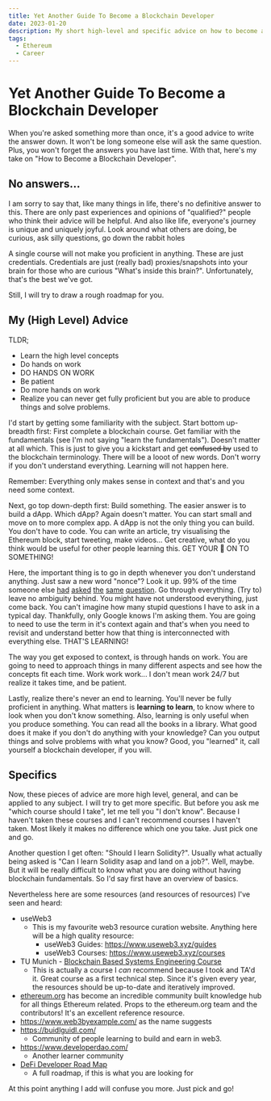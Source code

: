 ```yaml
---
title: Yet Another Guide To Become a Blockchain Developer
date: 2023-01-20
description: My short high-level and specific advice on how to become a blockchain developer.
tags:
  - Ethereum
  - Career
---
```


# Yet Another Guide To Become a Blockchain Developer

When you're asked something more than once, it's a good advice to write the answer down. It won't be long someone else will ask the same question. Plus, you won't forget the answers you have last time. With that, here's my take on "How to Become a Blockchain Developer".

## No answers...

I am sorry to say that, like many things in life, there's no definitive answer to this. There are only past experiences and opinions of "qualified?" people who think their advice will be helpful. And also like life, everyone's journey is unique and uniquely joyful. Look around what others are doing, be curious, ask silly questions, go down the rabbit holes

A single course will not make you proficient in anything. These are just credentials. Credentials are just (really bad) proxies/snapshots into your brain for those who are curious "What's inside this brain?". Unfortunately, that's the best we've got.

Still, I will try to draw a rough roadmap for you.

## My (High Level) Advice

TLDR;

- Learn the high level concepts
- Do hands on work
- DO HANDS ON WORK
- Be patient
- Do more hands on work
- Realize you can never get fully proficient but you are able to produce things and solve problems.

I'd start by getting some familiarity with the subject. Start bottom up-breadth first: First complete a blockchain course. Get familiar with the fundamentals (see I'm not saying "learn the fundamentals"). Doesn't matter at all which. This is just to give you a kickstart and get ~~confused by~~ used to the blockchain terminology. There will be a looot of new words. Don't worry if you don't understand everything. Learning will not happen here.

Remember: Everything only makes sense in context and that's and you need some context.

Next, go top down-depth first: Build something. The easier answer is to build a dApp. Which dApp? Again doesn't matter. You can start small and move on to more complex app. A dApp is not the only thing you can build. You don't have to code. You can write an article, try visualising the Ethereum block, start tweeting, make videos... Get creative, what do you think would be useful for other people learning this. GET YOUR 🙌 ON TO SOMETHING!

Here, the important thing is to go in depth whenever you don't understand anything. Just saw a new word "nonce"? Look it up. 99% of the time someone else [had](https://ethereum.stackexchange.com/questions/27432/what-is-nonce-in-ethereum-how-does-it-prevent-double-spending) [asked](https://stackoverflow.com/questions/63056981/how-to-adjust-ethereum-transactions-nonce) [the](https://help.myetherwallet.com/en/articles/5461509-what-is-a-nonce) [same](https://medium.com/swlh/ethereum-series-understanding-nonce-3858194b39bf) [question](https://www.quora.com/What-is-a-transaction-nonce-in-Ethereum). Go through everything. (Try to) leave no ambiguity behind. You might have not understood everything, just come back. You can't imagine how many stupid questions I have to ask in a typical day. Thankfully, only Google knows I'm asking them. You are going to need to use the term in it's context again and that's when you need to revisit and understand better how that thing is interconnected with everything else. THAT'S LEARNING!

The way you get exposed to context, is through hands on work. You are going to need to approach things in many different aspects and see how the concepts fit each time. Work work work... I don't mean work 24/7 but realize it takes time, and be patient.

Lastly, realize there's never an end to learning. You'll never be fully proficient in anything. What matters is **learning to learn**, to know where to look when you don't know something. Also, learning is only useful when you produce something. You can read all the books in a library. What good does it make if you don't do anything with your knowledge? Can you output things and solve problems with what you know? Good, you "learned" it, call yourself a blockchain developer, if you will.

## Specifics

Now, these pieces of advice are more high level, general, and can be applied to any subject. I will try to get more specific. But before you ask me "which course should I take", let me tell you "I don't know". Because I haven't taken these courses and I can't recommend courses I haven't taken. Most likely it makes no difference which one you take. Just pick one and go.

Another question I get often: "Should I learn Solidity?". Usually what actually being asked is "Can I learn Solidity asap and land on a job?". Well, maybe. But it will be really difficult to know what you are doing without having blockchain fundamentals. So I'd say first have an overview of basics.

Nevertheless here are some resources (and resources of resources) I've seen and heard:

- useWeb3
  - This is my favourite web3 resource curation website. Anything here will be a high quality resource:
    - useWeb3 Guides: https://www.useweb3.xyz/guides
    - useWeb3 Courses: https://www.useweb3.xyz/courses
- TU Munich - [Blockchain Based Systems Engineering Course](https://github.com/sebischair/bbse)
  - This is actually a course I _can_ recommend because I took and TA'd it. Great course as a first technical step. Since it's given every year, the resources should be up-to-date and iteratively improved.
- [ethereum.org](https://ethereum.org/en/learn/) has become an incredible community built knowledge hub for all things Ethereum related. Props to the ethereum.org team and the contributors! It's an excellent reference resource.
- https://www.web3byexample.com/ as the name suggests
- https://buidlguidl.com/
  - Community of people learning to build and earn in web3.
- https://www.developerdao.com/
  - Another learner community
- [DeFi Developer Road Map](https://github.com/OffcierCia/DeFi-Developer-Road-Map)
  - A full roadmap, if this is what you are looking for

At this point anything I add will confuse you more. Just pick and go!
